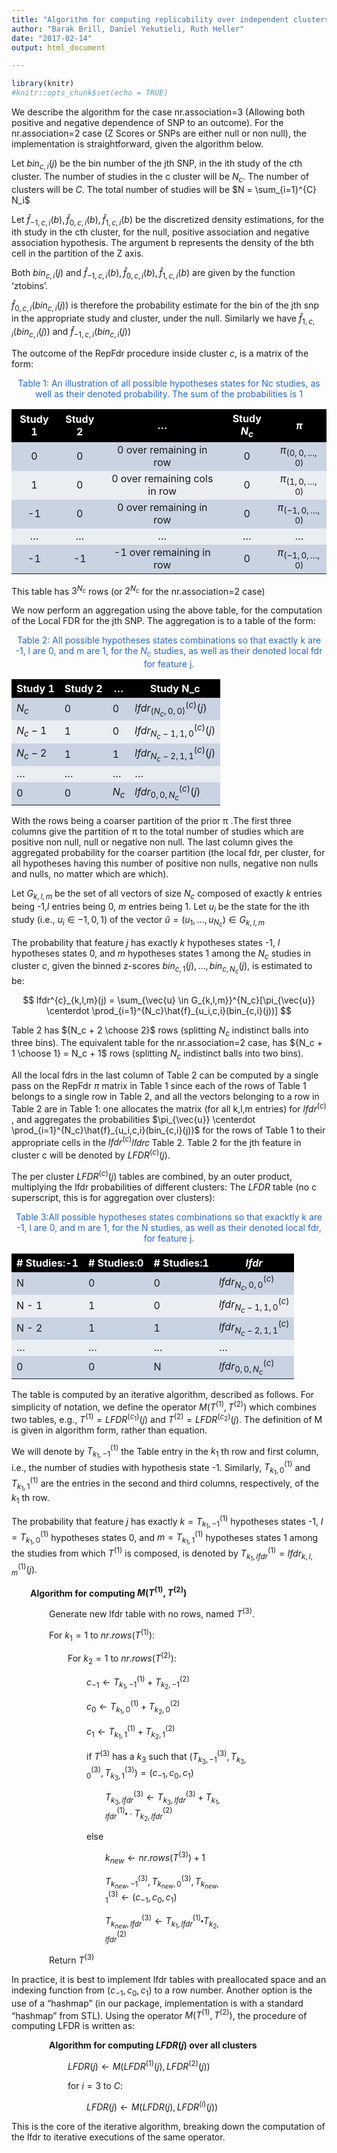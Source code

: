 ```yaml
---
title: "Algorithm for computing replicability over independent clusters of studies"
author: "Barak Brill, Daniel Yekutieli, Ruth Heller"
date: "2017-02-14"
output: html_document

---
```


<style type="text/css">
.table {

    width: 75%;

}

th {
  background-color: #000000;
 color: #ffffff;
}

table tr:nth-child(odd) td{
   background-color: #c9d3e2;
}
table tr:nth-child(even) td{
    background-color: #eaedf2;
}
</style>
```r
library(knitr) 
#knitr::opts_chunk$set(echo = TRUE)
```

We describe the algorithm for the case nr.association=3 (Allowing both positive and negative dependence of SNP to an outcome). For the nr.association=2 case (Z Scores or SNPs are either null or non null), the implementation is straightforward, given the algorithm below.

Let $bin_{c,i} (j)$ be the bin number of the jth SNP, in the ith study of the cth cluster. The number of studies in the c cluster will be $N_c$. The number of clusters will be $C$. The total number of studies will be $N = \sum_{i=1}^{C} N_i$

Let $\hat{f}_{-1,c,i} (b),\hat{f}_{0,c,i} (b),\hat{f}_{1,c,i} (b)$ be the discretized density estimations, for the ith study in the cth cluster, for the null, positive association and negative association hypothesis. The argument b represents the density of the bth cell in the partition of the Z axis.

Both $bin_{c,i} (j)$ and $\hat{f}_{-1,c,i} (b),\hat{f}_{0,c,i} (b),\hat{f}_{1,c,i} (b)$ are given by the function 'ztobins'.

$\hat{f}_{0,c,i} (bin_{c,i} (j))$ is therefore the probability estimate for the bin of the jth snp in the appropriate study and cluster, under the null. Similarly we have $\hat{f}_{1,c,i} (bin_{c,i} (j))$ and $\hat{f}_{-1,c,i} (bin_{c,i} (j))$

The outcome of the RepFdr procedure inside cluster $c$, is a matrix of the form:

<div style="background-color:rgba(255, 255, 255, 0.0470588); text-align:center; vertical-align: text-top; padding:0px 0px; ; text-size:9px; color:#2566ce">
  Table 1: An illustration of all possible hypotheses states for Nc studies, as well as    their denoted probability. The sum of the probabilities is 1
</div>
<center>
| Study 1  |  Study 2 | ... | Study $N_c$ | $\pi$ |
|:------:|:-----:|:------:|:------:|:------:|
| 0 | 0 | 0 over remaining in row | 0 | $\pi_{(0,0,…,0)}$ |
| 1 | 0 | 0 over remaining cols in row | 0 | $\pi_{(1,0,…,0)}$ |
| -1 | 0 | 0 over remaining in row | 0 | $\pi_{(-1,0,…,0)}$ |
| ... | ... | ...| ... | ... |
| -1 | -1 | -1 over remaining in row | 0 | $\pi_{(-1,0,…,0)}$ |
</center>


This table has $3^{N_{c}}$ rows (or $2^{N_{c}}$ for the nr.association=2 case)

We now perform an aggregation using the above table, for the computation of the Local FDR for the jth SNP. The aggregation is to a table of the form:
<div style="background-color:rgba(255, 255, 255, 0.0470588); text-align:center; vertical-align: text-top; padding:0px 0px; ; text-size:9px; color:#2566ce">
Table 2: All possible hypotheses states  combinations so that exactly k are -1, l are 0, and m are 1, for the $N_c$ studies, as well as their denoted local fdr for feature j. 
</div>
<center>
| Study 1  |  Study 2 | ... | Study N_c |
|------|-----|------|------|
| $N_c$ | $0$ | $0$ | $lfdr_{(N_c,0,0)}^{(c)} (j)$ |
| $N_c-1$ | $1$ | $0$  | $lfdr_{N_c-1,1,0}^{(c)} (j)$ |
| $N_c-2$ | $1$ | $1$ | $lfdr_{N_c-2,1,1}^{(c)} (j)$ |
| ... | ... | ...| ... |
| $0$ | $0$ | $N_c$ | $lfdr_{0,0,N_c}^{(c)} (j)$ |
</center>


With the rows being a coarser partition of the prior π .The first three columns give the partition of  π to the total number of studies which are positive non null, null or negative non null. The last column gives the aggregated probability for the coarser partition (the local fdr, per cluster, for all hypotheses having this number of positive non nulls, negative non nulls and nulls, no matter which are which).

Let $G_{k,l,m}$ be the set of all vectors of size $N_c$ composed of exactly $k$ entries being -1,$l$ entries being 0, $m$ entries being 1. Let $u_i$ be the state for the ith study (i.e., $u_i \in {-1,0,1}$) of the vector $\hat{u}=(u_1,…,u_{N_{c}} )\in G_{k,l,m}$

The probability that feature $j$ has exactly $k$ hypotheses states -1, $l$ hypotheses states 0, and $m$ hypotheses states 1 among the $N_c$ studies in cluster $c$, given the binned z-scores $bin_{c,1} (j),…,bin_{c,N_c } (j)$, is estimated to be: 

$$ lfdr^{c}_{k,l,m}(j) = \sum_{\vec{u} \in G_{k,l,m}}^{N_c}[\pi_{\vec{u}} \centerdot \prod_{i=1}^{N_c}\hat{f}_{u_i,c,i}(bin_{c,i}(j))] $$

Table 2 has ${N_c + 2 \choose 2}$ rows (splitting $N_c$ indistinct balls into three bins).
The equivalent table for the nr.association=2 case, has  ${N_c + 1 \choose 1} = N_c + 1$ rows (splitting $N_c$ indistinct balls into two bins).

All the local fdrs in the last column of Table 2  can be computed by a single pass on the RepFdr $\pi$ matrix in Table 1 since each of the rows of Table 1 belongs to a single row in Table 2, and all the vectors belonging to a row in Table 2 are in Table 1: one allocates the matrix (for all k,l,m entries) for $lfdr^{(c)}$  , and aggregates the probabilities $\pi_{\vec{u}} \centerdot \prod_{i=1}^{N_c}\hat{f}_{u_i,c,i}(bin_{c,i}(j))$ for the  rows of Table 1 to their appropriate cells in the $lfdr^{(c)}$𝑙𝑓𝑑𝑟𝑐 Table 2. Table 2 for the jth feature in cluster c will be denoted by $LFDR^{(c)}(j)$.

The per cluster $LFDR^{(c)}(j)$  tables are combined, by an outer product, multiplying the lfdr probabilities of different clusters:
The $LFDR$ table (no c superscript, this is for aggregation over clusters):

<div style="background-color:rgba(255, 255, 255, 0.0470588); text-align:center; vertical-align: text-top; padding:0px 0px; ; text-size:9px; color:#2566ce">
Table 3:All possible hypotheses states  combinations so that exacktly k are -1, l are 0, and m are 1, for the N studies, as well as their denoted local fdr, for feature j.
</div>

<center>
| # Studies:-1  |  # Studies:0 | # Studies:1 | $lfdr$ |
|------|-----|------|------|
| N | 0 | 0 | $lfdr_{N_c,0,0}^{(c)}$ |
| N - 1 | 1 | 0  | $lfdr_{N_c-1,1,0}^{(c)}$ |
| N - 2 | 1 | 1 | $lfdr_{N_c-2,1,1}^{(c)}$|
| ... | ... | ...| ... |
| 0 | 0 | N | $lfdr_{0,0,N_c}^{(c)}$|
</center>
  
  The table is computed by an iterative algorithm, described as follows.
For simplicity of notation, we define the operator $M(T^{(1)},T^{(2)})$ which combines two tables, e.g.,   $T^{(1)}=LFDR^{(c_1 )} (j)$ and $T^{(2)}=LFDR^{(c_2 )} (j)$. The definition of M is given in algorithm form, rather than equation.

We will denote by $T_{k_1,-1}^{(1)}$ the Table entry in the $k_1$ th row and first column, i.e.,  the number of studies with hypothesis state -1. Similarly, $T_{k_1,0}^{(1) }$ and $T_{k_1,1}^{(1)}$ are the entries in the second and third columns, respectively, of the $k_1$ th row. 

The probability that feature $j$ has exactly $k=T_{k_1,-1}^{(1)}$ hypotheses states -1, $l=T_{k_1,0}^{(1)}$ hypotheses states 0, and $m=T_{k_1,1}^{(1)}$ hypotheses states 1 among the studies from which $T^{(1)}$ is composed, is denoted by $T_{k_1,lfdr}^{(1) }=lfdr_{k,l,m}^{(1)} (j)$.

 <div style="background-color:rgba(255, 255, 255, 0.0470588); text-align:left; vertical-align: text-top; padding:0px 30px;">
 **Algorithm for computing $M(T^{(1)},T^{(2)})$**
 </div>
 <div style="background-color:rgba(255, 255, 255, 0.0470588); text-align:left; vertical-align: text-top; padding:0px 60px;">
 Generate new lfdr table with no rows, named $T^{(3)}$.
 
 For $k_{1}=1$ to $nr.rows(T^{(1)}$):
</div>
<div style="background-color:rgba(255, 255, 255, 0.0470588); text-align:left; vertical-align: text-top; padding:0px 90px;">
 For $k_{2}=1$ to $nr.rows(T^{(2)}$):
</div>
<div style="background-color:rgba(255, 255, 255, 0.0470588); text-align:left; vertical-align: text-top; padding:0px 120px;">

$c_{-1}←T_{k_1,-1}^{(1)}+T_{k_2,-1}^{(2)}$  
	
$c_0←T_{k_1,0}^{(1)}+T_{k_2,0}^{(2)}$
	
$c_1←T_{k_1,1}^{(1)}+T_{k_2,1}^{(2)}$
	
if $T^{(3)}$ has a $k_3$ such that $(T_{k_3,-1}^{(3)},T_{k_3,0}^{(3)},T_{k_3,1}^{(3) })=(c_{-1},c_0,c_1)$
</div>
<div style="background-color:rgba(255, 255, 255, 0.0470588); text-align:left; vertical-align: text-top; padding:0px 150px;">
$T_{{k_3},lfdr}^{(3)}←T_{{k_3},lfdr}^{(3)}+ T_{k_1,lfdr}^{(1)}\centerdot⋅T_{k_2,lfdr}^{(2)}$
</div>
<div style="background-color:rgba(255, 255, 255, 0.0470588); text-align:left; vertical-align: text-top; padding:0px 120px;">
else
</div>
<div style="background-color:rgba(255, 255, 255, 0.0470588); text-align:left; vertical-align: text-top; padding:0px 150px;">
$k_{new} ← nr.rows(T^{(3)}) + 1$

$T_{k_{new},-1}^{(3)},T_{k_{new},0}^{(3)},T_{k_{new},1}^{(3)}←(c_{-1},c_0,c_1)$

$T_{k_{new},lfdr}^{(3)}←T_{k_1,lfdr}^{(1)} \centerdot T_{k_2,lfdr}^{(2)}$

</div>
<div style="background-color:rgba(255, 255, 255, 0.0470588); text-align:left; vertical-align: text-top; padding:0px 60px;">
Return $T^{(3)}$
</div>

 
 In practice, it is best to implement lfdr tables with preallocated space and an indexing function from $(c_{-1},c_0,c_1)$ to a row number. Another option is the use of a "hashmap " (in our package, implementation is with a standard "hashmap" from STL).
Using the operator $M(T^{(1)},T^{(2)})$, the procedure of computing LFDR is written as:

<div style="background-color:rgba(255, 255, 255, 0.0470588); text-align:left; vertical-align: text-top; padding:0px 60px;">
**Algorithm for computing $LFDR(j)$ over all clusters**
</div>

<div style="background-color:rgba(255, 255, 255, 0.0470588); text-align:left; vertical-align: text-top; padding:0px 90px;">
$LFDR(j)←M(LFDR^{(1)} (j),LFDR^{(2)} (j))$

for $i=3$ to $C$:

</div>
<div style="background-color:rgba(255, 255, 255, 0.0470588); text-align:left; vertical-align: text-top; padding:0px 120px;">
$LFDR(j)←M(LFDR(j),LFDR^{(i)} (j))$

 </div>

This is the core of the iterative algorithm, breaking down the computation of the lfdr to iterative executions of the same operator. 